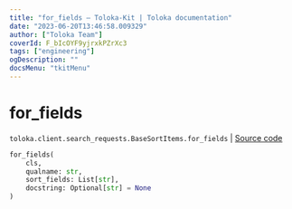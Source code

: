 ```yaml
---
title: "for_fields — Toloka-Kit | Toloka documentation"
date: "2023-06-20T13:46:58.009329"
author: ["Toloka Team"]
coverId: F_bIcOYF9yjrxkPZrXc3
tags: ["engineering"]
ogDescription: ""
docsMenu: "tkitMenu"
---
```


# for_fields

`toloka.client.search_requests.BaseSortItems.for_fields` | [Source code](https://github.com/Toloka/toloka-kit/blob/v1.2.0/src/client/search_requests.py#L128)

```python
for_fields(
    cls,
    qualname: str,
    sort_fields: List[str],
    docstring: Optional[str] = None
)
```